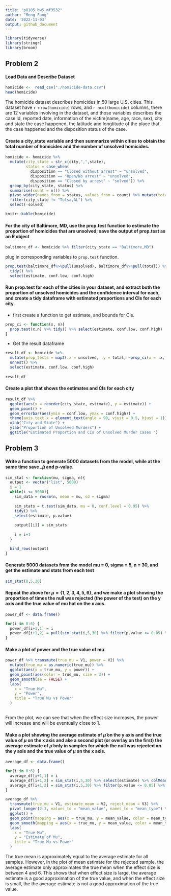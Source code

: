 ```yaml
---
title: "p8105_hw5_mf3532"
author: "Meng Fang"
date: '2022-11-03'
output: github_document
---
```



```r
library(tidyverse)
library(stringr)
library(broom)
```

## Problem 2

#### Load Data and Describe Dataset

```r
homicide <-  read_csv("./homicide-data.csv")
head(homicide)
```

The homicide dataset describes homicides in 50 large U.S. cities. This dataset have `r nrow(homicide)` rows, and `r ncol(homicide)` columns, there are 12 variables involving in the dataset, and those variables describes the case id, reported date, information of the victim(name, age, race, sex), city and state the case happened, the latitude and longtitude of the place that the case happened and the disposition status of the case.


#### Create a city_state variable and then summarize within cities to obtain the total number of homicides and the number of unsolved homicides.

```r
homicide <- homicide %>%
  mutate(city_state = str_c(city,",",state),
         status = case_when(
           disposition == "Closed without arrest" ~ "unsolved",
           disposition == "Open/No arrest" ~ "unsolved",
           disposition == "Closed by arrest" ~ "solved")) %>% 
  group_by(city_state, status) %>% 
  summarise(count = n()) %>%
  pivot_wider(names_from = status, values_from = count) %>% mutate(total = solved + unsolved) %>% 
  filter(city_state != "Tulsa,AL") %>%
  select(-solved)

knitr::kable(homicide)
```


#### For the city of Baltimore, MD, use the prop.test function to estimate the proportion of homicides that are unsolved; save the output of prop.test as an R object

```r
baltimore_df <- homicide %>% filter(city_state == "Baltimore,MD")
```

plug in corresponding variables to `prop.test` function.

```r
prop.test(baltimore_df%>%pull(unsolved), baltimore_df%>%pull(total)) %>%
  tidy() %>% 
  select(estimate, conf.low, conf.high)
```

#### Run prop.test for each of the cities in your dataset, and extract both the proportion of unsolved homicides and the confidence interval for each, and create a tidy dataframe with estimated proportions and CIs for each city.

- first create a function to get estimate, and bounds for CIs.

```r
prop_ci <- function(x, n){
  prop.test(x,n) %>% tidy() %>% select(estimate, conf.low, conf.high)
}
```

- Get the result dataframe

```r
result_df <- homicide %>%
  mutate(prop_tests = map2(.x = unsolved, .y = total, ~prop_ci(x = .x, n = .y))) %>%
  unnest() %>%
  select(estimate, conf.low, conf.high)
  
result_df
```

#### Create a plot that shows the estimates and CIs for each city

```r
result_df %>%
  ggplot(aes(x = reorder(city_state, estimate), y = estimate)) +
  geom_point() +
  geom_errorbar(aes(ymin = conf.low, ymax = conf.high)) +
  theme(axis.text.x = element_text(angle = 90, vjust = 0.5, hjust = 1)) +
  xlab("City and State") +
  ylab("Proportion of Unsolved Murders") +
  ggtitle("Estimated Proportion and CIs of Unsolved Murder Cases ")
```

## Problem 3

#### Write a function to generate 5000 datasets from the model, while at the same time save $\hat_{\mu}$ and p-value.

```r
sim_stat <- function(mu, sigma, n){
  output <- vector("list", 5000)
  i = 1
  while(i <= 5000){
    sim_data = rnorm(n, mean = mu, sd = sigma)
    
    sim_stats = t.test(sim_data, mu = 0, conf.level = 0.95) %>% 
    tidy() %>%
    select(estimate, p.value)
    
    output[[i]] = sim_stats
    
    i = i+1
  }

  bind_rows(output)
}
```

#### Generate 5000 datasets from the model mu = 0, sigma = 5, n = 30, and get the estimate and stats from each test

```r
sim_stat(0,5,30)
```



#### Repeat the above for $\mu = \{1,2,3,4,5,6\}$, and we make a plot showing the proportion of times the null was rejected (the power of the test) on the y axis and the true value of mu hat on the x axis.


```r
power_df <- data.frame()

for(i in 0:6) {
  power_df[i+1,1] = i
  power_df[i+1,2] = pull(sim_stat(i,5,30) %>% filter(p.value <= 0.05) %>% count()/5000)
}
```

#### Make a plot of power and the true value of mu.

```r
power_df %>% transmute(true_mu = V1, power = V2) %>%
  mutate(true_mu = as.numeric(true_mu)) %>%
  ggplot(aes(x = true_mu, y = power)) +
  geom_point(aes(color = true_mu, size = 3)) +
  geom_smooth(se = FALSE) + 
  labs(
    x = "True Mu",
    y = "Power",
    title = "True Mu vs Power"
  )
  
``` 

From the plot, we can see that when the effect size increases, the power will increase and will be eventually close to 1.

#### Make a plot showing the average estimate of $\hat{\mu}$ on the y axis and the true value of $\mu$ on the x axis and ake a second plot (or overlay on the first) the average estimate of $\hat{\mu}$ only in samples for which the null was rejected on the y axis and the true value of $\mu$ on the x axis.

```r
average_df <- data.frame()

for(i in 0:6) {
  average_df[i+1,1] = i
  average_df[i+1,2] = sim_stat(i,5,30) %>% select(estimate) %>% colMeans()
  average_df[i+1,3] = sim_stat(i,5,30) %>% filter(p.value <= 0.05) %>% select(estimate) %>% colMeans()
}

```
```r
average_df %>%
  transmute(true_mu = V1, estimate_mean = V2, reject_mean = V3) %>%
  pivot_longer(2:3, values_to = "mean_value", names_to = "mean_type") %>%
  ggplot() +
  geom_point(mapping = aes(x = true_mu, y = mean_value, color = mean_type)) +
  geom_smooth(mapping = aes(x = true_mu, y = mean_value, color = mean_type), se = FALSE) +
  labs(
    x = "True Mu",
    y = "Estimate of Mu",
    title = "True Mu vs Power"
  )
```

The true mean is approximately equal to the average estimate for all samples. However, in the plot of mean estimate for the rejected sample, the average estimate only approximates the true mean when the effect size is between 4 and 6. This shows that when effect size is large, the average estimate is a good approximation of the true value, and when the effect size is small, the the average estimate is not a good approximation of the true value.
